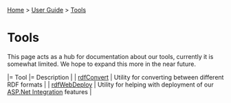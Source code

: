 [[Home]] > [[User Guide]] > [[UserGuide/Tools|Tools]]

= Tools =

This page acts as a hub for documentation about our tools, currently it is somewhat limited.  We hope to expand this more in the near future.

|= Tool |= Description |
| [[UserGuide/Tools/rdfConvert|rdfConvert]] | Utility for converting between different RDF formats |
| [[UserGuide/Tools/rdfWebDeploy|rdfWebDeploy]] | Utility for helping with deployment of our [[UserGuide/ASP.Net Integration|ASP.Net Integration]] features |